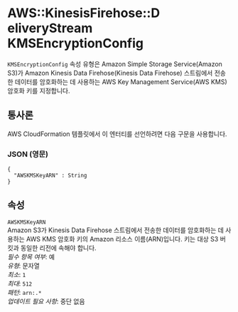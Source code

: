 # AWS::KinesisFirehose::D eliveryStream KMSEncryptionConfig

`KMSEncryptionConfig` 속성 유형은 Amazon Simple Storage Service(Amazon S3)가 Amazon Kinesis Data Firehose(Kinesis Data Firehose) 스트림에서 전송한 데이터를 암호화하는 데 사용하는 AWS Key Management Service(AWS KMS) 암호화 키를 지정합니다.

## 통사론

AWS CloudFormation 템플릿에서 이 엔터티를 선언하려면 다음 구문을 사용합니다.

### JSON (영문)

```
{
  "AWSKMSKeyARN" : String
}
```

## 속성

`AWSKMSKeyARN`  
Amazon S3가 Kinesis Data Firehose 스트림에서 전송한 데이터를 암호화하는 데 사용하는 AWS KMS 암호화 키의 Amazon 리소스 이름(ARN)입니다. 키는 대상 S3 버킷과 동일한 리전에 속해야 합니다.  
_필수 항목 여부_: 예  
_유형_: 문자열  
_최소_: `1`  
_최대_: `512`  
_패턴_: `arn:.*`  
_업데이트 필요 사항_: 중단 없음
